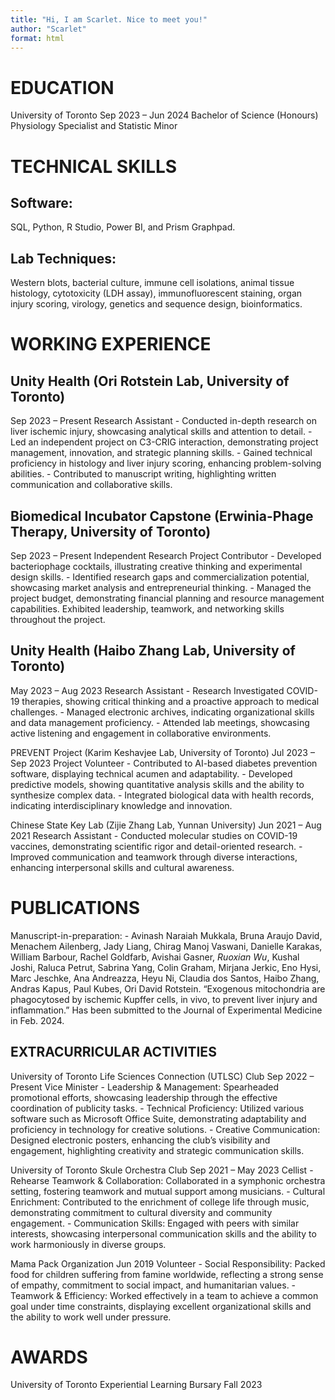 ```yaml
---
title: "Hi, I am Scarlet. Nice to meet you!"
author: "Scarlet"
format: html
---
```


# EDUCATION
University of Toronto
Sep 2023 – Jun 2024 
Bachelor of Science (Honours)
Physiology Specialist and Statistic Minor

# TECHNICAL SKILLS
## Software: 
SQL, Python, R Studio, Power BI, and Prism Graphpad.

## Lab Techniques: 
Western blots, bacterial culture, immune cell isolations, animal tissue histology, cytotoxicity (LDH assay), immunofluorescent staining, organ injury scoring, virology, genetics and sequence design, bioinformatics. 


# WORKING EXPERIENCE
## Unity Health (Ori Rotstein Lab, University of Toronto)
Sep 2023 – Present
Research Assistant
- Conducted in-depth research on liver ischemic injury, showcasing analytical skills and attention to detail.
- Led an independent project on C3-CRIG interaction, demonstrating project management, innovation, and strategic planning skills.
- Gained technical proficiency in histology and liver injury scoring, enhancing problem-solving abilities.
- Contributed to manuscript writing, highlighting written communication and collaborative skills.

## Biomedical Incubator Capstone (Erwinia-Phage Therapy, University of Toronto)
Sep 2023 – Present
Independent Research Project Contributor
- Developed bacteriophage cocktails, illustrating creative thinking and experimental design skills.
- Identified research gaps and commercialization potential, showcasing market analysis and entrepreneurial thinking.
- Managed the project budget, demonstrating financial planning and resource management capabilities.
Exhibited leadership, teamwork, and networking skills throughout the project.

## Unity Health (Haibo Zhang Lab, University of Toronto)
May 2023 – Aug 2023
Research Assistant 
- Research Investigated COVID-19 therapies, showing critical thinking and a proactive approach to medical challenges.
- Managed electronic archives, indicating organizational skills and data management proficiency.
- Attended lab meetings, showcasing active listening and engagement in collaborative environments.

PREVENT Project (Karim Keshavjee Lab, University of Toronto)
Jul 2023 – Sep 2023
Project Volunteer
- Contributed to AI-based diabetes prevention software, displaying technical acumen and adaptability.
- Developed predictive models, showing quantitative analysis skills and the ability to synthesize complex data.
- Integrated biological data with health records, indicating interdisciplinary knowledge and innovation.

Chinese State Key Lab (Zijie Zhang Lab, Yunnan University)
Jun 2021 – Aug 2021
Research Assistant
- Conducted molecular studies on COVID-19 vaccines, demonstrating scientific rigor and detail-oriented research.
- Improved communication and teamwork through diverse interactions, enhancing interpersonal skills and cultural awareness.


# PUBLICATIONS

Manuscript-in-preparation:
- Avinash Naraiah Mukkala, Bruna Araujo David, Menachem Ailenberg, Jady Liang, Chirag Manoj Vaswani, Danielle Karakas, William Barbour, Rachel Goldfarb, Avishai Gasner, *Ruoxian Wu*, Kushal Joshi, Raluca Petrut, Sabrina Yang, Colin Graham, Mirjana Jerkic, Eno Hysi, Marc Jeschke, Ana Andreazza, Heyu Ni, Claudia dos Santos, Haibo Zhang, Andras Kapus, Paul Kubes, Ori David Rotstein. "Exogenous mitochondria are phagocytosed by ischemic Kupffer cells, in vivo, to prevent liver injury and inflammation." Has been submitted to the Journal of Experimental Medicine in Feb. 2024.

## EXTRACURRICULAR ACTIVITIES
University of Toronto Life Sciences Connection (UTLSC) Club
Sep 2022 – Present
Vice Minister
- Leadership & Management: Spearheaded promotional efforts, showcasing leadership through the effective coordination of publicity tasks.
- Technical Proficiency: Utilized various software such as Microsoft Office Suite, demonstrating adaptability and proficiency in technology for creative solutions.
- Creative Communication: Designed electronic posters, enhancing the club's visibility and engagement, highlighting creativity and strategic communication skills.

University of Toronto Skule Orchestra Club
Sep 2021 – May 2023
Cellist
- Rehearse Teamwork & Collaboration: Collaborated in a symphonic orchestra setting, fostering teamwork and mutual support among musicians.
- Cultural Enrichment: Contributed to the enrichment of college life through music, demonstrating commitment to cultural diversity and community engagement.
- Communication Skills: Engaged with peers with similar interests, showcasing interpersonal communication skills and the ability to work harmoniously in diverse groups.

Mama Pack Organization
Jun 2019
Volunteer
- Social Responsibility: Packed food for children suffering from famine worldwide, reflecting a strong sense of empathy, commitment to social impact, and humanitarian values.
- Teamwork & Efficiency: Worked effectively in a team to achieve a common goal under time constraints, displaying excellent organizational skills and the ability to work well under pressure.

# AWARDS
University of Toronto
Experiential Learning Bursary
Fall 2023